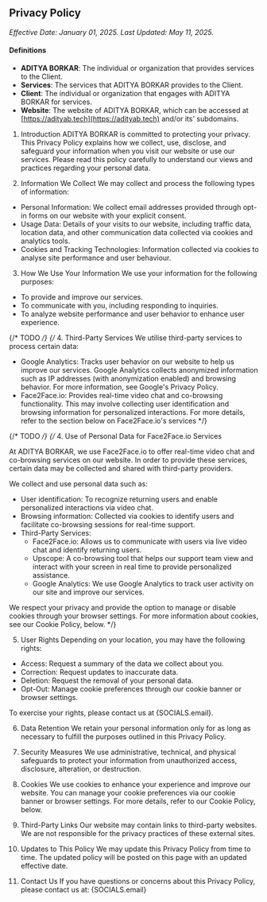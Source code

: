 
## Privacy Policy

_Effective Date: January 01, 2025. Last Updated: May 11, 2025._

#### Definitions

- **ADITYA BORKAR**: The individual or organization that provides services to the Client.
- **Services**: The services that ADITYA BORKAR provides to the Client.
- **Client**: The individual or organization that engages with ADITYA BORKAR for services.
- **Website**: The website of ADITYA BORKAR, which can be accessed at [https://adityab.tech](https://adityab.tech) and/or its' subdomains.

1. Introduction
ADITYA BORKAR is committed to protecting your privacy. This Privacy Policy explains how we collect, use, disclose, and safeguard your information when you visit our website or use our services. Please read this policy carefully to understand our views and practices regarding your personal data.

2. Information We Collect
We may collect and process the following types of information:
- Personal Information: We collect email addresses provided through opt-in forms on our website with your explicit consent.
- Usage Data: Details of your visits to our website, including traffic data, location data, and other communication data collected via cookies and analytics tools.
- Cookies and Tracking Technologies: Information collected via cookies to analyse site performance and user behaviour.

3. How We Use Your Information
We use your information for the following purposes:
- To provide and improve our services.
- To communicate with you, including responding to inquiries.
- To analyze website performance and user behavior to enhance user experience.

{/* TODO */}
{/* 4. Third-Party Services
We utilise third-party services to process certain data:
- Google Analytics: Tracks user behavior on our website to help us improve our services. Google Analytics collects anonymized information such as IP addresses (with anonymization enabled) and browsing behavior. For more information, see Google's Privacy Policy.
- Face2Face.io: Provides real-time video chat and co-browsing functionality. This may involve collecting user identification and browsing information for personalized interactions. For more details, refer to the section below on Face2Face.io's services */}

{/* TODO */}
{/* 4. Use of Personal Data for Face2Face.io Services

At ADITYA BORKAR, we use Face2Face.io to offer real-time video chat and co-browsing services on our website. In order to provide these services, certain data may be collected and shared with third-party providers.

We collect and use personal data such as:
- User identification: To recognize returning users and enable personalized interactions via video chat.
- Browsing information: Collected via cookies to identify users and facilitate co-browsing sessions for real-time support.
- Third-Party Services:
    - Face2Face.io: Allows us to communicate with users via live video chat and identify returning users.
    - Upscope: A co-browsing tool that helps our support team view and interact with your screen in real time to provide personalized assistance.
    - Google Analytics: We use Google Analytics to track user activity on our site and improve our services.

We respect your privacy and provide the option to manage or disable cookies through your browser settings. For more information about cookies, see our Cookie Policy, below. */}

5. User Rights
Depending on your location, you may have the following rights:
- Access: Request a summary of the data we collect about you.
- Correction: Request updates to inaccurate data.
- Deletion: Request the removal of your personal data.
- Opt-Out: Manage cookie preferences through our cookie banner or browser settings.

To exercise your rights, please contact us at {SOCIALS.email}.

6. Data Retention
We retain your personal information only for as long as necessary to fulfill the purposes outlined in this Privacy Policy.

7. Security Measures
We use administrative, technical, and physical safeguards to protect your information from unauthorized access, disclosure, alteration, or destruction.

8. Cookies
We use cookies to enhance your experience and improve our website. You can manage your cookie preferences via our cookie banner or browser settings. For more details, refer to our Cookie Policy, below.

9. Third-Party Links
Our website may contain links to third-party websites. We are not responsible for the privacy practices of these external sites.

10. Updates to This Policy
We may update this Privacy Policy from time to time. The updated policy will be posted on this page with an updated effective date.

11. Contact Us
If you have questions or concerns about this Privacy Policy, please contact us at: {SOCIALS.email}
